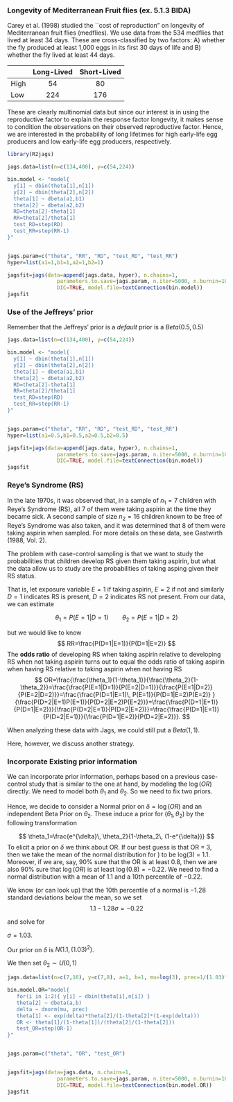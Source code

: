 ### Longevity of Mediterranean Fruit flies (ex. 5.1.3 BIDA)

Carey et al. (1998) studied the ``cost of reproduction"
on longevity of Mediterranean fruit flies (medflies).
We use data from the 534 medflies that lived at least 34 days. 
These are cross-classified by two factors: A) whether the fly produced at
least 1,000 eggs in its first 30 days of life and B) whether the fly lived at least 44 days.

|       | Long-Lived | Short-Lived |
| ----- |:----------:| :-----:|
|High  | 54 | 80 |
| Low | 224 | 176    


These are clearly multinomial data but since our interest is in using the reproductive factor to
explain the response factor longevity, it makes sense to condition the observations on their observed reproductive factor. Hence, we are interested in  the probability of long lifetimes for high early-life egg producers and low early-life egg producers, respectively.




```r
library(R2jags)
```

```r
jags.data=list(n=c(134,400), y=c(54,224))

bin.model <- "model{ 
  y[1] ~ dbin(theta[1],n[1]) 
  y[2] ~ dbin(theta[2],n[2])
  theta[1] ~ dbeta(a1,b1) 
  theta[2] ~ dbeta(a2,b2) 
  RD=theta[2]-theta[1] 
  RR=theta[2]/theta[1] 
  test_RD=step(RD)
  test_RR=step(RR-1)
}"


jags.param=c("theta", "RR", "RD", "test_RD", "test_RR")
hyper=list(a1=1,b1=1,a2=1,b2=1)

jagsfit=jags(data=append(jags.data, hyper), n.chains=1, 
                parameters.to.save=jags.param, n.iter=5000, n.burnin=1000, 
                DIC=TRUE, model.file=textConnection(bin.model))
jagsfit
```

### Use of the Jeffreys' prior

Remember that the Jeffreys' prior is a *default* prior is a $Beta(0.5, 0.5)$

```r
jags.data=list(n=c(134,400), y=c(54,224))

bin.model <- "model{ 
  y[1] ~ dbin(theta[1],n[1]) 
  y[2] ~ dbin(theta[2],n[2])
  theta[1] ~ dbeta(a1,b1) 
  theta[2] ~ dbeta(a2,b2) 
  RD=theta[2]-theta[1] 
  RR=theta[2]/theta[1] 
  test_RD=step(RD)
  test_RR=step(RR-1)
}"


jags.param=c("theta", "RR", "RD", "test_RD", "test_RR")
hyper=list(a1=0.5,b1=0.5,a2=0.5,b2=0.5)

jagsfit=jags(data=append(jags.data, hyper), n.chains=1, 
                parameters.to.save=jags.param, n.iter=5000, n.burnin=1000, 
                DIC=TRUE, model.file=textConnection(bin.model))
jagsfit
```

### Reye’s Syndrome (RS)

In the late 1970s, it was observed that, in a sample of $n_1 = 7$ children with
Reye’s Syndrome (RS), all 7 of them were taking aspirin at the time they became sick. A second
sample of size $n_2 = 16$ children known to be free of Reye’s Syndrome was also taken, and it was
determined that 8 of them were taking aspirin when sampled. For more details on these data, see
Gastwirth (1988, Vol. 2).


The problem with case-control sampling is that we want to study
 the probabilities that children develop RS given them taking aspirin, but what the data allow us to study are the probabilities of taking asping given their RS status.
 
 
That is, let exposure variable $E=1$ if taking aspirin, $E=2$ if not
and similarly $D=1$ indicates RS is present, $D=2$ indicates RS not present. From our data, we can estimate

$$
\theta_1=P(E=1|D=1) \qquad \theta_2=P(E=1|D=2)
$$

but we would like to know
$$
RR=\frac{P(D=1|E=1)}{P(D=1|E=2)}
$$
The **odds ratio** of developing RS when taking aspirin relative to developing RS when not taking aspirin turns out to equal the odds ratio of taking aspirin when having RS relative to taking aspirin when not having RS
$$
OR=\frac{\frac{\theta_1}{1-\theta_1}}{\frac{\theta_2}{1-\theta_2}}=\frac{\frac{P(E=1|D=1)}{P(E=2|D=1)}}{\frac{P(E=1|D=2)}{P(E=2|D=2)}}=\frac{\frac{P(D=1|E=1)\, P(E=1)}{P(D=1|E=2)P(E=2)} }{\frac{P(D=2|E=1)P(E=1)}{P(D=2|E=2)P(E=2)}}=\frac{\frac{P(D=1|E=1)}{P(D=1|E=2)}}{\frac{P(D=2|E=1)}{P(D=2|E=2)}}=\frac{\frac{P(D=1|E=1)}{P(D=2|E=1)}}{\frac{P(D=1|E=2)}{P(D=2|E=2)}}.
$$

When analyzing these data with Jags, we could still put a $Beta(1,1)$. 

Here, however, we discuss another strategy.

### Incorporate Existing prior information ###

We can incorporate prior information, perhaps based on a
previous case-control study that is similar to the one at hand, by modeling the $\log(OR)$ directly. We need to model both $\theta_1$ and $\theta_2$. So we need to fix two priors.

Hence, we decide to consider a Normal prior on  $\delta=\log(OR)$ and an independent Beta Prior on $\theta_2$. These induce a prior for $(\theta_1, \theta_2)$ by the following transformation

$$
\theta_1=\frac{e^{\delta}\, \theta_2}{1-\theta_2\, (1-e^{\delta})}
$$
To elicit a prior on $\delta$ we think about OR. If our best guess is that OR = 3, then we take the mean of the normal distribution for ) to be log(3) = 1.1. Moreover, if we are, say, 90\% sure that the OR is at least 0.8, then we are also 90% sure that $\log(OR)$ is at least $\log(0.8) = −0.22$. We need to find a normal distribution with a mean of 1.1 and a 10th percentile of −0.22. 

We know (or can look up) that the 10th percentile of a normal is −1.28 standard deviations below the mean, so we set
$$1.1−1.28\sigma = −0.22$$

and solve for 

$\sigma = 1.03$. 

Our prior on $\delta$ is $N(1.1, (1.03)^2)$.

We then set $\theta_2\sim U(0,1)$

```r
jags.data=list(n=c(7,16), y=c(7,8), a=1, b=1, mu=log(3), prec=1/(1.03)^2)

bin.model.OR="model{
   for(i in 1:2){ y[i] ~ dbin(theta[i],n[i]) }
   theta[2] ~ dbeta(a,b)
   delta ~ dnorm(mu, prec)
   theta[1] <- exp(delta)*theta[2]/(1-theta[2]*(1-exp(delta)))
   OR <- theta[1]/(1-theta[1])/(theta[2]/(1-theta[2]))
   test_OR=step(OR-1)
}"


jags.param=c("theta", "OR", "test_OR")


jagsfit=jags(data=jags.data, n.chains=1, 
                parameters.to.save=jags.param, n.iter=5000, n.burnin=1000, 
                DIC=TRUE, model.file=textConnection(bin.model.OR))
jagsfit
```





